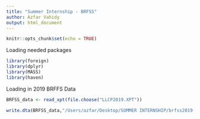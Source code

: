 ```yaml
---
title: "Summer Internship - BRFSS"
author: Azfar Vahidy
output: html_document
---
```


```r
knitr::opts_chunk$set(echo = TRUE)
```

Loading needed packages
```r
library(foreign)
library(dplyr)
library(MASS)
library(haven)
```

Loading in 2019 BRFFS Data
```r
BRFSS_data <- read_xpt(file.choose("LLCP2019.XPT"))
```

```r
write.dta(BRFSS_data,"/Users/azfar/Desktop/SUMMER INTERNSHIP/brfss2019.dta")
```